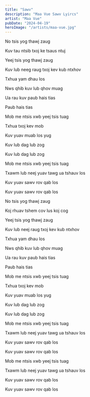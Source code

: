```yaml
---
title: "Sawv"
description: "Maa Vue Sawv Lyircs"
artist: "Maa Vue"
pubDate: "2024-04-19"
heroImage: "/artists/maa-vue.jpg"
---
```


No tsis yog thawj zaug

Kuv tau ntsib txoj ke tsaus ntuj

Yeej tsis yog thawj zaug

Kuv lub neeg raug txoj kev kub ntxhov

Txhua yam dhau los

Nws qhib kuv lub qhov muag

Ua rau kuv paub hais tias

Paub hais tias

Mob me ntsis xwb yeej tsis tuag

Txhua txoj kev mob

Kuv yuav muab los yug

Kuv lub dag lub zog

Kuv lub dag lub zog

Mob me ntsis xwb yeej tsis tuag

Txawm lub neej yuav tawg ua tshauv los

Kuv yuav sawv rov qab los

Kuv yuav sawv rov qab los

No tsis yog thawj zaug

Koj rhuav tshem cov lus koj cog

Yeej tsis yog thawj zaug

Kuv lub neej raug txoj kev kub ntxhov

Txhua yam dhau los

Nws qhib kuv lub qhov muag

Ua rau kuv paub hais tias

Paub hais tias

Mob me ntsis xwb yeej tsis tuag

Txhua txoj kev mob

Kuv yuav muab los yug

Kuv lub dag lub zog

Kuv lub dag lub zog

Mob me ntsis xwb yeej tsis tuag

Txawm lub neej yuav tawg ua tshauv los

Kuv yuav sawv rov qab los

Kuv yuav sawv rov qab los

Mob me ntsis xwb yeej tsis tuag

Txawm lub neej yuav tawg ua tshauv los

Kuv yuav sawv rov qab los

Kuv yuav sawv rov qab los
